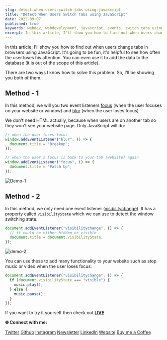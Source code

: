 ```yaml
---
slug: detect-when-users-switch-tabs-using-javascript
title: "Detect When Users Switch Tabs using JavaScript"
date: 2022-09-07
published: true
keywords: webdev, webdevelopment, javascript, events, switch tabs using js, detect
excerpt: In this article, I'll show you how to find out when users change tabs in browsers using JavaScript. It's going to be fun, it's helpful to see how often the user loses his attention. You can even use it to add the data to the database
---
```


In this article, I'll show you how to find out when users change tabs in browsers using JavaScript. It's going to be fun, it's helpful to see how often the user loses his attention. You can even use it to add the data to the database (it is out of the scope of this article).

There are two ways I know how to solve this problem. So, I'll be showing you both of them.

## Method - 1

In this method, we will you two event listeners [focus](https://developer.mozilla.org/en-US/docs/Web/API/Element/focus_event) (when the user focuses on your website or window) and [blur](https://developer.mozilla.org/en-US/docs/Web/API/Element/blur_event) (when the user loses focus)

We don't need HTML actually, because when users are on another tab so they won't see your website page. Only JavaScript will do:

```js
// when the user loses focus
window.addEventListener("blur", () => {
  document.title = "Breakup";
});

// when the user's focus is back to your tab (website) again
window.addEventListener("focus", () => {
  document.title = "Patch Up";
});
```

![Demo-1](https://i.imgur.com/jaCoow0.gif)

## Method - 2

In this method, we only need one event listener ([visibilitychange](https://developer.mozilla.org/en-US/docs/Web/API/Document/visibilitychange_event)). It has a property called `visibilityState` which we can use to detect the window switching state.

```js
document.addEventListener("visibilitychange", () => {
  // it could be either hidden or visible
  document.title = document.visibilityState;
});
```

![demo-2](https://i.imgur.com/35DvjFq.gif)

You can use these to add many functionality to your website such as stop music or video when the user loses focus:

```js
document.addEventListener("visibilitychange", () => {
  if (document.visibilityState === "visible") {
    music.play();
  } else {
    music.pause();
  }
});
```

If you want to try it yourself then check out [**LIVE**](https://detect-tab-switch.netlify.app/)

**🌐 Connect with me:**

[Twitter](https://twitter.com/scarlett1130_)
[Github](https://github.com/scarlett1130)
[Instagram](https://www.instagram.com/scarlett1130_/)
[Newsletter](https://www.getrevue.co/profile/scarlett1130)
[LinkedIn](https://www.linkedin.com/in/scarlett1130/)
[Website](https://Bio)
[Buy me a Coffee](https://buymeacoffee.com/scarlett1130)

